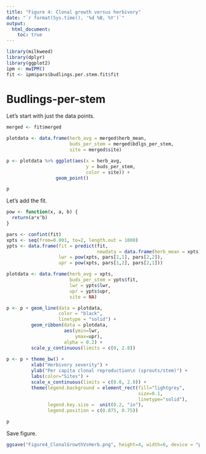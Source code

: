 ```yaml
---
title: "Figure 4: Clonal growth versus herbivory"
date: "`r format(Sys.time(), '%d %B, %Y')`"
output: 
  html_document:
    toc: true
---
```


```r
library(milkweed)
library(dplyr)
library(ggplot2)
ipm <- mwIPM()
fit <- ipm$pars$budlings.per.stem.fit$fit
```

# Budlings-per-stem

Let's start with just the data points.

```r
merged <- fit$merged

plotdata <- data.frame(herb_avg = merged$herb_mean, 
                       buds_per_stem = merged$bdlgs_per_stem,
                       site = merged$site)

p <- plotdata %>% ggplot(aes(x = herb_avg, 
                             y = buds_per_stem,
                             color = site)) + 
                  geom_point()

p
```

Let's add the fit.

```r
pow <- function(x, a, b) {
  return(a*x^b)
}

pars <- confint(fit)
xpts <- seq(from=0.001, to=2, length.out = 1000)
ypts <- data.frame(fit = predict(fit,
                                 newdata = data.frame(herb_mean = xpts)),
                   lwr = pow(xpts, pars[1,1], pars[2,2]),
                   upr = pow(xpts, pars[1,2], pars[2,1]))

plotdata <- data.frame(herb_avg = xpts, 
                       buds_per_stem = ypts$fit,
                       lwr = ypts$lwr,
                       upr = ypts$upr,
                       site = NA)

p <- p + geom_line(data = plotdata, 
                   color = "black", 
                   linetype = "solid") +
         geom_ribbon(data = plotdata, 
                     aes(ymin=lwr, 
                         ymax=upr), 
                     alpha = 0.2) + 
         scale_y_continuous(limits = c(0, 2.8))
         
p <- p + theme_bw() +
         xlab("Herbivory severity") +
         ylab("Per capita clonal reproduction\n (sprouts/stem)") +
         labs(color="Sites") + 
         scale_x_continuous(limits = c(0.0, 2.0)) + 
         theme(legend.background = element_rect(fill="lightgrey",
                                                size=0.1,
                                                linetype="solid"),
               legend.key.size =  unit(0.2, "in"),
               legend.position = c(0.875, 0.75))

p
```

Save figure.

```r
ggsave("Figure4_ClonalGrowthVsHerb.png", height=4, width=6, device = "png", p)
```
